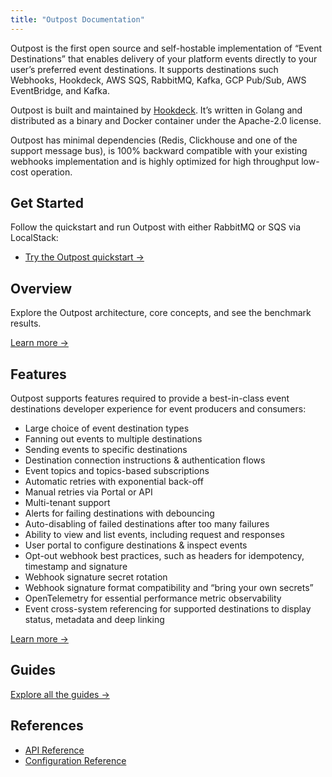 ```yaml
---
title: "Outpost Documentation"
---
```


Outpost is the first open source and self-hostable implementation of “Event Destinations” that enables delivery of your platform events directly to your user’s preferred event destinations. It supports destinations such Webhooks, Hookdeck, AWS SQS, RabbitMQ, Kafka, GCP Pub/Sub, AWS EventBridge, and Kafka.

Outpost is built and maintained by [Hookdeck](https://hookdeck.com?ref=github-outpost). It’s written in Golang and distributed as a binary and Docker container under the Apache-2.0 license.

Outpost has minimal dependencies (Redis, Clickhouse and one of the support message bus), is 100% backward compatible with your existing webhooks implementation and is highly optimized for high throughput low-cost operation.

## Get Started

Follow the quickstart and run Outpost with either RabbitMQ or SQS via LocalStack:

- [Try the Outpost quickstart &rarr;](/docs/quickstart)

## Overview

Explore the Outpost architecture, core concepts, and see the benchmark results.

[Learn more &rarr;](/docs/overview)

## Features

Outpost supports features required to provide a best-in-class event destinations developer experience for event producers and consumers:

- Large choice of event destination types
- Fanning out events to multiple destinations
- Sending events to specific destinations
- Destination connection instructions & authentication flows
- Event topics and topics-based subscriptions
- Automatic retries with exponential back-off
- Manual retries via Portal or API
- Multi-tenant support
- Alerts for failing destinations with debouncing
- Auto-disabling of failed destinations after too many failures
- Ability to view and list events, including request and responses
- User portal to configure destinations & inspect events
- Opt-out webhook best practices, such as headers for idempotency, timestamp and signature
- Webhook signature secret rotation
- Webhook signature format compatibility and “bring your own secrets”
- OpenTelemetry for essential performance metric observability
- Event cross-system referencing for supported destinations to display status, metadata and deep linking

[Learn more &rarr;](3-features/README.md)

## Guides

[Explore all the guides &rarr;](4-guides/README.md)

## References

- [API Reference](5-references/1-api.md)
- [Configuration Reference](5-references/2-configuration.md)
